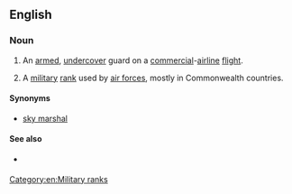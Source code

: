 {{also|Air Marshal}}
==English==
{{wikipedia}}

===Noun===
{{en-noun|head=[[air]] [[marshal]]}}

# {{US|law enforcement}} An [[armed]], [[undercover]] guard on a [[commercial]]-[[airline]] [[flight]].
# {{military}} A [[military]] [[rank]] used by [[air force]]s, mostly in Commonwealth countries.

====Synonyms====
* {{sense|law enforcement}} [[sky marshal]]

====See also====
* {{sense|law enforcement}} {{pedia|Federal Air Marshal Service}}

[[Category:en:Military ranks]]